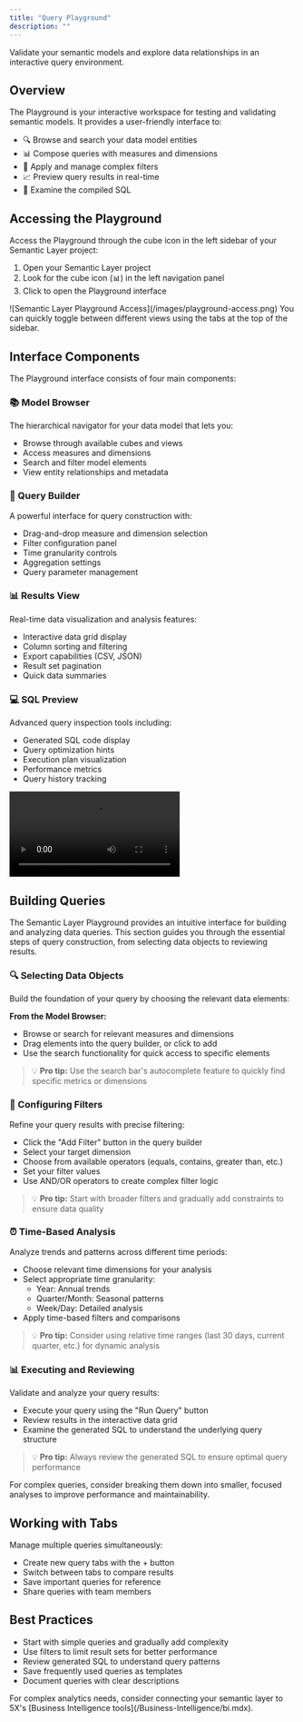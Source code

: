 ```yaml
---
title: "Query Playground"
description: ""
---
```


<div className="hero-banner" style={{ backgroundColor: '#f0f8ff', padding: '8px', borderRadius: '8px' }}>
  <div className="hero-content">
    <p className="hero-text" style={{ fontSize: '1.5em', fontWeight: 'bold', color: '#333', marginTop: '0px', marginBottom: '0px' }}>
      Validate your semantic models and explore data relationships in an interactive query environment.
    </p>
  </div>
</div>

## Overview

The Playground is your interactive workspace for testing and validating semantic models. It provides a user-friendly interface to:

- 🔍 Browse and search your data model entities
- 📊 Compose queries with measures and dimensions
- 🎯 Apply and manage complex filters
- 📈 Preview query results in real-time
- 🔬 Examine the compiled SQL

## Accessing the Playground


Access the Playground through the cube icon in the left sidebar of your Semantic Layer project:

1. Open your Semantic Layer project
2. Look for the cube icon (📊) in the left navigation panel
3. Click to open the Playground interface

<Frame>
  ![Semantic Layer Playground Access](/images/playground-access.png)
</Frame>

<Tip>
You can quickly toggle between different views using the tabs at the top of the sidebar.
</Tip>

## Interface Components

The Playground interface consists of four main components:

### 📚 Model Browser
The hierarchical navigator for your data model that lets you:
- Browse through available cubes and views
- Access measures and dimensions
- Search and filter model elements
- View entity relationships and metadata

### 🎯 Query Builder
A powerful interface for query construction with:
- Drag-and-drop measure and dimension selection
- Filter configuration panel
- Time granularity controls
- Aggregation settings
- Query parameter management

### 📊 Results View
Real-time data visualization and analysis features:
- Interactive data grid display
- Column sorting and filtering
- Export capabilities (CSV, JSON)
- Result set pagination
- Quick data summaries

### 💻 SQL Preview
Advanced query inspection tools including:
- Generated SQL code display
- Query optimization hints
- Execution plan visualization
- Performance metrics
- Query history tracking

<Frame>
<video
  src="https://docs.5x.co/assets/medias/semantic-playground-2627377d22554a529dae4b18bc004841.mp4"
  controls
>
</video>
</Frame>


## Building Queries

The Semantic Layer Playground provides an intuitive interface for building and analyzing data queries. This section guides you through the essential steps of query construction, from selecting data objects to reviewing results.

### 🔍 Selecting Data Objects
Build the foundation of your query by choosing the relevant data elements:

**From the Model Browser:**
- Browse or search for relevant measures and dimensions
- Drag elements into the query builder, or click to add
- Use the search functionality for quick access to specific elements

> 💡 **Pro tip:** Use the search bar's autocomplete feature to quickly find specific metrics or dimensions

### 🎯 Configuring Filters
Refine your query results with precise filtering:

- Click the "Add Filter" button in the query builder
- Select your target dimension
- Choose from available operators (equals, contains, greater than, etc.)
- Set your filter values
- Use AND/OR operators to create complex filter logic

> 💡 **Pro tip:** Start with broader filters and gradually add constraints to ensure data quality

### ⏰ Time-Based Analysis
Analyze trends and patterns across different time periods:

- Choose relevant time dimensions for your analysis
- Select appropriate time granularity:
  - Year: Annual trends
  - Quarter/Month: Seasonal patterns
  - Week/Day: Detailed analysis
- Apply time-based filters and comparisons

> 💡 **Pro tip:** Consider using relative time ranges (last 30 days, current quarter, etc.) for dynamic analysis

### 📊 Executing and Reviewing
Validate and analyze your query results:

- Execute your query using the "Run Query" button
- Review results in the interactive data grid
- Examine the generated SQL to understand the underlying query structure

> 💡 **Pro tip:** Always review the generated SQL to ensure optimal query performance

<Note>
For complex queries, consider breaking them down into smaller, focused analyses to improve performance and maintainability.
</Note>

## Working with Tabs

Manage multiple queries simultaneously:

- Create new query tabs with the + button
- Switch between tabs to compare results
- Save important queries for reference
- Share queries with team members

## Best Practices

- Start with simple queries and gradually add complexity
- Use filters to limit result sets for better performance
- Review generated SQL to understand query patterns
- Save frequently used queries as templates
- Document queries with clear descriptions

<Note>
For complex analytics needs, consider connecting your semantic layer to 5X's [Business Intelligence tools](/Business-Intelligence/bi.mdx).
</Note>
